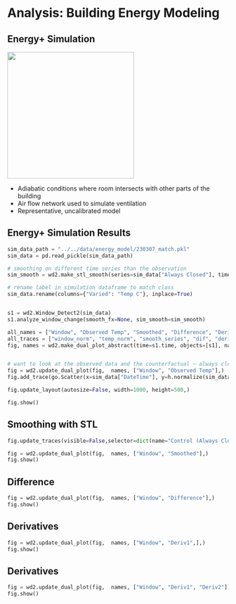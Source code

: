 # Analysis: Building Energy Modeling 

## Energy+ Simulation

::: { height="3in" fig-align="center"}
![](figures/bem_01/model.png){ height="3in" fig-align="center"}
:::

- Adiabatic conditions where room intersects with other parts of the building
- Air flow network used to simulate ventilation 
- Representative, uncalibrated model 






## Energy+ Simulation Results  
```python

sim_data_path = "../../data/energy_model/230307_match.pkl"
sim_data = pd.read_pickle(sim_data_path)

# smoothing on different time series than the observation 
sim_smooth = wd2.make_stl_smooth(series=sim_data["Always Closed"], time=None, model="additive")

# rename label in simulation dataframe to match class
sim_data.rename(columns={"Varied": "Temp C"}, inplace=True)


s1 = wd2.Window_Detect2(sim_data)
s1.analyze_window_change(smooth_fx=None, sim_smooth=sim_smooth)

all_names = ["Window", "Observed Temp", "Smoothed", "Difference", "Deriv1", "Deriv2"]
all_traces = ["window_norm", "temp_norm", "smooth_series", "dif", "deriv", "deriv2"]
fig, names = wd2.make_dual_plot_abstract(time=s1.time, objects=[s1], names=all_names, traces=all_traces, title_arr=[""], )


# want to look at the observed data and the counterfactual ~ always cloesed 
fig = wd2.update_dual_plot(fig,  names, ["Window", "Observed Temp"],)
fig.add_trace(go.Scatter(x=sim_data["DateTime"], y=h.normalize(sim_data["Always Closed"]), mode='lines', name="Control (Always Closed)"))

fig.update_layout(autosize=False, width=1000, height=500,)

fig.show()
```

## Smoothing with STL
```python
fig.update_traces(visible=False,selector=dict(name="Control (Always Closed)"))

fig = wd2.update_dual_plot(fig,  names, ["Window", "Smoothed"],)
fig.show()

```

## Difference
```python
fig = wd2.update_dual_plot(fig,  names, ["Window", "Difference"],)
fig.show()
```

## Derivatives
```python
fig = wd2.update_dual_plot(fig,  names, ["Window", "Deriv1",],)
fig.show()
```

## Derivatives
```python
fig = wd2.update_dual_plot(fig,  names, ["Window", "Deriv1", "Deriv2"])
fig.show()
```

